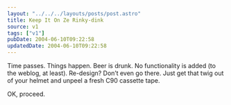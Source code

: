 ```yaml
---
layout: "../../../layouts/posts/post.astro"
title: Keep It On Ze Rinky-dink
source: v1
tags: ["v1"]
pubDate: 2004-06-10T09:22:58
updatedDate: 2004-06-10T09:22:58
---
```


Time passes. Things happen. Beer is drunk. No functionality is added (to the weblog, at least). Re-design? Don&#8217;t even go there. Just get that twig out of your helmet and unpeel a fresh C90 cassette tape.

OK, proceed.
